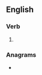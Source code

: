 ==English==

===Verb===
{{head|en|verb form}}

# {{en-past of|call out}}

===Anagrams===
* {{anagrams|en|a=acdellotu|allocuted|loculated}}